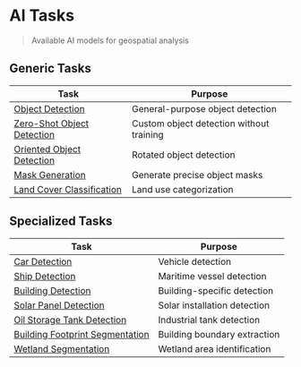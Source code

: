 # AI Tasks
> Available AI models for geospatial analysis

## Generic Tasks

| Task | Purpose |
|------|---------|
| [Object Detection](./supported-tasks/object-detection) | General-purpose object detection |
| [Zero-Shot Object Detection](./supported-tasks/zero-shot-object-detection) | Custom object detection without training |
| [Oriented Object Detection](./supported-tasks/oriented-object-detection) | Rotated object detection |
| [Mask Generation](./supported-tasks/mask-generation) | Generate precise object masks |
| [Land Cover Classification](./supported-tasks/land-cover-classification) | Land use categorization |

## Specialized Tasks

| Task | Purpose |
|------|---------|
| [Car Detection](./supported-tasks/car-detection) | Vehicle detection |
| [Ship Detection](./supported-tasks/ship-detection) | Maritime vessel detection |
| [Building Detection](./supported-tasks/building-detection) | Building-specific detection |
| [Solar Panel Detection](./supported-tasks/solar-panel-detection) | Solar installation detection |
| [Oil Storage Tank Detection](./supported-tasks/oil-storage-tank-detection) | Industrial tank detection |
| [Building Footprint Segmentation](./supported-tasks/building-footprint-segmentation) | Building boundary extraction |
| [Wetland Segmentation](./supported-tasks/wetland-segmentation) | Wetland area identification |
